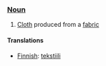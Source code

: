 === [[Noun]] ===

#[[Cloth]] produced from a [[fabric]]

====Translations====
 
*[[Finnish]]: [[tekstiili]]